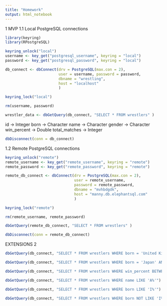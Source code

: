 ```yaml
---
title: "Homework"
output: html_notebook
---
```

1 MVP
1.1 Local PostgreSQL connections

```r
library(keyring)
library(RPostgreSQL)
```

```r
keyring_unlock("local")
username <- key_get("postgresql_username", keyring = "local") 
password <- key_get("postgresql_password", keyring = "local")

db_connect <- dbConnect(drv = PostgreSQL(max.con = 2), 
                        user = username, password = password, 
                        dbname = "wrestling", 
                        host = "localhost"
                        )

keyring_lock("local")

rm(username, password)
```

```r
wrestler_data <- dbGetQuery(db_connect, "SELECT * FROM wrestlers" )
```
id -> Integer
born -> Character
name -> Character
gender -> Character
win_percent -> Double
total_matches -> Integer

```r
dbDisconnect(conn = db_connect)
```

1.2 Remote PostgreSQL connections
```r
keyring_unlock("remote")
remote_username <- key_get("remote_username", keyring = "remote") 
remote_password <- key_get("remote_password", keyring = "remote")

remote_db_connect <- dbConnect(drv = PostgreSQL(max.con = 2), 
                               user = remote_username, 
                               password = remote_password, 
                               dbname = "mvhbdgdk", 
                               host = "manny.db.elephantsql.com"
                               )

keyring_lock("remote")

rm(remote_username, remote_password)
```

```r
dbGetQuery(remote_db_connect, "SELECT * FROM wrestlers" )
```


```r
dbDisconnect(conn = remote_db_connect)
```

EXTENSIONS
2

```r
dbGetQuery(db_connect, "SELECT * FROM wrestlers WHERE born = 'United Kingdom'")

dbGetQuery(db_connect, "SELECT * FROM wrestlers WHERE born = 'Japan' AND total_matches >= 40")

dbGetQuery(db_connect, "SELECT * FROM wrestlers WHERE win_percent BETWEEN 50 AND 60")

dbGetQuery(db_connect, "SELECT * FROM wrestlers WHERE name LIKE 'A%'")

dbGetQuery(db_connect, "SELECT * FROM wrestlers WHERE born LIKE 'I%'")

dbGetQuery(db_connect, "SELECT * FROM wrestlers WHERE born NOT LIKE 'I%'")
```





